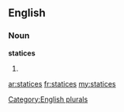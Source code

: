 ==English==

===Noun===
'''statices'''

# {{plural of|[[statice]]}}

[[Category:English plurals]]

[[ar:statices]]
[[fr:statices]]
[[my:statices]]